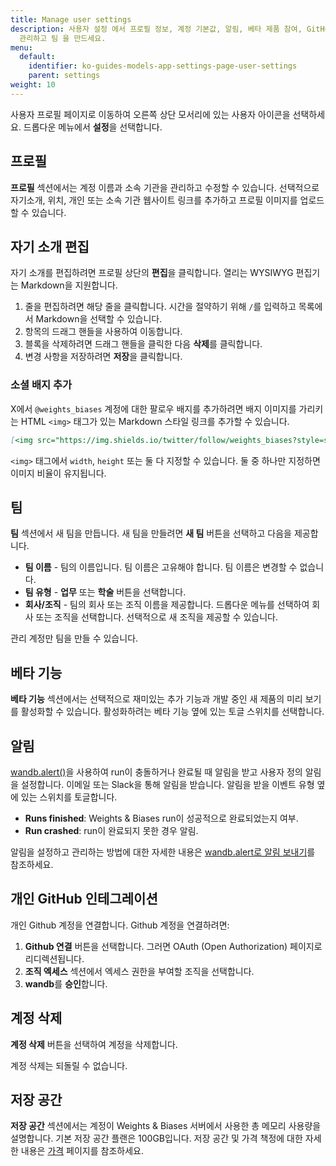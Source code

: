 ```yaml
---
title: Manage user settings
description: 사용자 설정 에서 프로필 정보, 계정 기본값, 알림, 베타 제품 참여, GitHub 인테그레이션 , 저장소 사용량, 계정 활성화를
  관리하고 팀 을 만드세요.
menu:
  default:
    identifier: ko-guides-models-app-settings-page-user-settings
    parent: settings
weight: 10
---
```


사용자 프로필 페이지로 이동하여 오른쪽 상단 모서리에 있는 사용자 아이콘을 선택하세요. 드롭다운 메뉴에서 **설정**을 선택합니다.

## 프로필

**프로필** 섹션에서는 계정 이름과 소속 기관을 관리하고 수정할 수 있습니다. 선택적으로 자기소개, 위치, 개인 또는 소속 기관 웹사이트 링크를 추가하고 프로필 이미지를 업로드할 수 있습니다.

## 자기 소개 편집

자기 소개를 편집하려면 프로필 상단의 **편집**을 클릭합니다. 열리는 WYSIWYG 편집기는 Markdown을 지원합니다.
1. 줄을 편집하려면 해당 줄을 클릭합니다. 시간을 절약하기 위해 `/`를 입력하고 목록에서 Markdown을 선택할 수 있습니다.
1. 항목의 드래그 핸들을 사용하여 이동합니다.
1. 블록을 삭제하려면 드래그 핸들을 클릭한 다음 **삭제**를 클릭합니다.
1. 변경 사항을 저장하려면 **저장**을 클릭합니다.

### 소셜 배지 추가

X에서 `@weights_biases` 계정에 대한 팔로우 배지를 추가하려면 배지 이미지를 가리키는 HTML `<img>` 태그가 있는 Markdown 스타일 링크를 추가할 수 있습니다.

```markdown
[<img src="https://img.shields.io/twitter/follow/weights_biases?style=social" alt="X: @weights_biases" >](https://x.com/intent/follow?screen_name=weights_biases)
```
`<img>` 태그에서 `width`, `height` 또는 둘 다 지정할 수 있습니다. 둘 중 하나만 지정하면 이미지 비율이 유지됩니다.

## 팀

**팀** 섹션에서 새 팀을 만듭니다. 새 팀을 만들려면 **새 팀** 버튼을 선택하고 다음을 제공합니다.

* **팀 이름** - 팀의 이름입니다. 팀 이름은 고유해야 합니다. 팀 이름은 변경할 수 없습니다.
* **팀 유형** - **업무** 또는 **학술** 버튼을 선택합니다.
* **회사/조직** - 팀의 회사 또는 조직 이름을 제공합니다. 드롭다운 메뉴를 선택하여 회사 또는 조직을 선택합니다. 선택적으로 새 조직을 제공할 수 있습니다.

<Note>
관리 계정만 팀을 만들 수 있습니다.
</Note>

## 베타 기능

**베타 기능** 섹션에서는 선택적으로 재미있는 추가 기능과 개발 중인 새 제품의 미리 보기를 활성화할 수 있습니다. 활성화하려는 베타 기능 옆에 있는 토글 스위치를 선택합니다.

## 알림

[wandb.alert()](/ko/models/runs/alert/)을 사용하여 run이 충돌하거나 완료될 때 알림을 받고 사용자 정의 알림을 설정합니다. 이메일 또는 Slack을 통해 알림을 받습니다. 알림을 받을 이벤트 유형 옆에 있는 스위치를 토글합니다.

* **Runs finished**: Weights & Biases run이 성공적으로 완료되었는지 여부.
* **Run crashed**: run이 완료되지 못한 경우 알림.

알림을 설정하고 관리하는 방법에 대한 자세한 내용은 [wandb.alert로 알림 보내기](/ko/models/runs/alert/)를 참조하세요.

## 개인 GitHub 인테그레이션

개인 Github 계정을 연결합니다. Github 계정을 연결하려면:

1. **Github 연결** 버튼을 선택합니다. 그러면 OAuth (Open Authorization) 페이지로 리디렉션됩니다.
2. **조직 엑세스** 섹션에서 엑세스 권한을 부여할 조직을 선택합니다.
3. **wandb**를 **승인**합니다.

## 계정 삭제

**계정 삭제** 버튼을 선택하여 계정을 삭제합니다.

<Warning>
계정 삭제는 되돌릴 수 없습니다.
</Warning>

## 저장 공간

**저장 공간** 섹션에서는 계정이 Weights & Biases 서버에서 사용한 총 메모리 사용량을 설명합니다. 기본 저장 공간 플랜은 100GB입니다. 저장 공간 및 가격 책정에 대한 자세한 내용은 [가격](https://wandb.ai/site/pricing) 페이지를 참조하세요.
